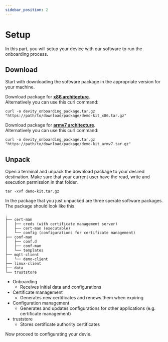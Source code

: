 ```yaml
---
sidebar_position: 2
---
```

# Setup

In this part, you will setup your device with our software to run the onboarding process.

## Download

Start with downloading the software package in the appropriate version for your machine.


<Tabs>
  <TabItem value="x86" label="x86" default>

Download package for **[x86 architecture](./assets/demo-kit_x86.tar.gz)**.  
Alternatively you can use this curl command:  
```
curl -o devity_onboarding_package.tar.gz "https://path/to/download/package/demo-kit_x86.tar.gz"
```
  </TabItem>
  <TabItem value="armv7" label="armv7">

Download package for **[armv7 architecture](./assets/demo-kit_x86.tar.gz)**.  
Alternatively you can use this curl command:  
```
curl -o devity_onboarding_package.tar.gz "https://path/to/download/package/demo-kit_armv7.tar.gz"
```
  </TabItem>
</Tabs>

## Unpack

Open a terminal and unpack the download package to your desired destination.
Make sure that your current user have the read, write and execution permission in that folder.  
```
tar -xvf demo-kit.tar.gz
``` 
  
In the package that you just unpacked are three sperate software packages.
The package should look like this.
```
.
├── cert-man
│   ├── creds (with certificate management server)
│   ├── cert-man (executable)
│   └── config (configurations for certificate management)
├── conf-man
│   ├── conf.d
│   ├── conf-man
│   └── templates
├── mqtt-client
│   └── demo-client
├── linux-client
├── data
└── truststore

```

- Onboarding
  - Receives initial data and configurations
- Certificate management
  - Generates new certificates and renews them when expiring
- Configuration management
  - Generates and updates configurations for other applications (e.g. certificate management)
- truststore
  - Stores certificate authority certificates

Now proceed to configurating your devie.

